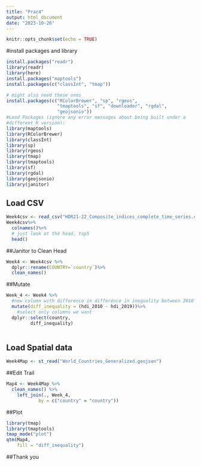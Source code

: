 ```yaml
---
title: "Prac4"
output: html_document
date: "2023-10-26"
---
```


```r
knitr::opts_chunk$set(echo = TRUE)
```

#install packages and library
```r
install.packages("readr")
library(readr)
library(here)
install.packages("maptools")
install.packages(c("classInt", "tmap"))

# might also need these ones
install.packages(c("RColorBrewer", "sp", "rgeos", 
                   "tmaptools", "sf", "downloader", "rgdal", 
                   "geojsonio"))
#Load Packages (ignore any error messages about being built under a 
#different R version):
library(maptools)
library(RColorBrewer)
library(classInt)
library(sp)
library(rgeos)
library(tmap)
library(tmaptools)
library(sf)
library(rgdal)
library(geojsonio)
library(janitor)
```

## Load CSV
```r
Week4csv <- read_csv("HDR21-22_Composite_indices_complete_time_series.csv") 
Week4csv%>%
  colnames()%>%
  # just look at the head, top5
  head()
```

##Janitor to Clean Head
```r
Week4 <- Week4csv %>%
  dplyr::rename(COUNTRY=`country`)%>%
  clean_names()
```

##Mutate
```r
Week_4 <- Week4 %>% 
  #new column with difference in difference in inequality between 2010 and 2019
  mutate(diff_inequality = (hdi_2010 - hdi_2019))%>%
    #select only columns we want
  dplyr::select(country,
         diff_inequality)
  
```

## Load Spatial data
```r
Week4Map <- st_read("World_Countries_Generalized.geojson")
```

##Edit Trail
```r
Map4 <- Week4Map %>% 
  clean_names() %>%
    left_join(., Week_4,
            by = c("country" = "country"))
```
 
##Plot
```r
library(tmap)
library(tmaptools)
tmap_mode("plot")
qtm(Map4, 
    fill = "diff_inequality")
```

##Thank you
